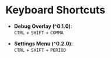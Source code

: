 # Keyboard Shortcuts

- **Debug Overlay (^0.1.0)**:<br/>
  `CTRL` + `SHIFT` + `COMMA`

- **Settings Menu (^0.2.0)**:<br/>
  `CTRL` + `SHIFT` + `PERIOD`